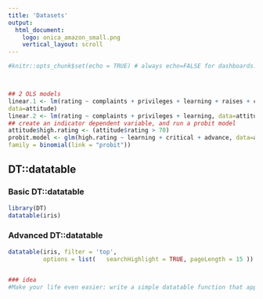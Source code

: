 ```yaml
---
title: 'Datasets'
output: 
  html_document:
    logo: onica_amazon_small.png
    vertical_layout: scroll
---
```


```r
#knitr::opts_chunk$set(echo = TRUE) # always echo=FALSE for dashboards. No need to show off. you can include source code if you want



## 2 OLS models
linear.1 <- lm(rating ~ complaints + privileges + learning + raises + critical,
data=attitude)
linear.2 <- lm(rating ~ complaints + privileges + learning, data=attitude)
## create an indicator dependent variable, and run a probit model
attitude$high.rating <- (attitude$rating > 70)
probit.model <- glm(high.rating ~ learning + critical + advance, data=attitude,
family = binomial(link = "probit"))
```
## DT::datatable {.tabset}
### Basic DT::datatable

```r
library(DT)
datatable(iris)
```          

### Advanced DT::datatable

```r

datatable(iris, filter = 'top',  
          options = list(   searchHighlight = TRUE, pageLength = 15 ))


### idea
#Make your life even easier: write a simple datatable function that applies your go-to formatting.  Add the function to an R script in the dashboard supporting scripts folder that you bring along for every dashboard.
```


